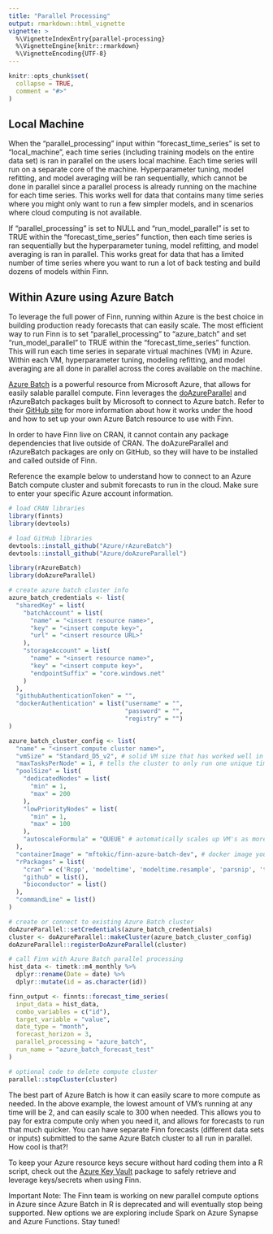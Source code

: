 ```yaml
---
title: "Parallel Processing"
output: rmarkdown::html_vignette
vignette: >
  %\VignetteIndexEntry{parallel-processing}
  %\VignetteEngine{knitr::rmarkdown}
  %\VignetteEncoding{UTF-8}
---
```


```r
knitr::opts_chunk$set(
  collapse = TRUE,
  comment = "#>"
)
```

## Local Machine

When the "parallel_processing" input within "forecast_time_series" is set to "local_machine", each time series (including training models on the entire data set) is ran in parallel on the users local machine. Each time series will run on a separate core of the machine. Hyperparameter tuning, model refitting, and model averaging will be ran sequentially, which cannot be done in parallel since a parallel process is already running on the machine for each time series. This works well for data that contains many time series where you might only want to run a few simpler models, and in scenarios where cloud computing is not available. 

If "parallel_processing" is set to NULL and "run_model_parallel" is set to TRUE within the "forecast_time_series" function, then each time series is ran sequentially but the hyperparameter tuning, model refitting, and model averaging is ran in parallel. This works great for data that has a limited number of time series where you want to run a lot of back testing and build dozens of models within Finn. 


## Within Azure using Azure Batch

To leverage the full power of Finn, running within Azure is the best choice in building production ready forecasts that can easily scale. The most efficient way to run Finn is to set "parallel_processing" to "azure_batch" and set "run_model_parallel" to TRUE within the "forecast_time_series" function. This will run each time series in separate virtual machines (VM) in Azure. Within each VM, hyperparameter tuning, modeling refitting, and model averaging are all done in parallel across the cores available on the machine. 

[Azure Batch](https://azure.microsoft.com/en-us/services/batch/#overview) is a powerful resource from Microsoft Azure, that allows for easily salable parallel compute. Finn leverages the [doAzureParallel](https://github.com/Azure/doAzureParallel) and rAzureBatch packages built by Microsoft to connect to Azure batch. Refer to their [GitHub site](https://github.com/Azure/doAzureParallel) for more information about how it works under the hood and how to set up your own Azure Batch resource to use with Finn. 

In order to have Finn live on CRAN, it cannot contain any package dependencies that live outside of CRAN. The doAzureParallel and rAzureBatch packages are only on GitHub, so they will have to be installed and called outside of Finn. 

Reference the example below to understand how to connect to an Azure Batch compute cluster and submit forecasts to run in the cloud. Make sure to enter your specific Azure account information. 

```r
# load CRAN libraries
library(finnts)
library(devtools)

# load GitHub libraries
devtools::install_github("Azure/rAzureBatch")
devtools::install_github("Azure/doAzureParallel")

library(rAzureBatch)
library(doAzureParallel)

# create azure batch cluster info
azure_batch_credentials <- list(
  "sharedKey" = list(
    "batchAccount" = list(
      "name" = "<insert resource name>",
      "key" = "<insert compute key>",
      "url" = "<insert resource URL>"
    ),
    "storageAccount" = list(
      "name" = "<insert resource name>",
      "key" = "<insert compute key>",
      "endpointSuffix" = "core.windows.net"
    )
  ),
  "githubAuthenticationToken" = "",
  "dockerAuthentication" = list("username" = "",
                                "password" = "",
                                "registry" = "")
)

azure_batch_cluster_config <- list(
  "name" = "<insert compute cluster name>",
  "vmSize" = "Standard_D5_v2", # solid VM size that has worked well in the past with Finn forecasts
  "maxTasksPerNode" = 1, # tells the cluster to only run one unique time series for each VM. That enables us to then run another layer of parallel processing within the VM
  "poolSize" = list(
    "dedicatedNodes" = list(
      "min" = 1,
      "max" = 200
    ),
    "lowPriorityNodes" = list(
      "min" = 1,
      "max" = 100
    ),
    "autoscaleFormula" = "QUEUE" # automatically scales up VM's as more jobs get sent to the cluster. 
  ),
  "containerImage" = "mftokic/finn-azure-batch-dev", # docker image you can use that automatically downloads software needed for Finn to run in cloud
  "rPackages" = list(
    "cran" = c('Rcpp', 'modeltime', 'modeltime.resample', 'parsnip', 'tune', 'recipes', 'rsample', 'workflows', 'dials', 'lubridate', 'rules', 'Cubist', 'earth', 'kernlab', 'doParallel', 'dplyr', 'tibble', 'tidyr', 'purrr', 'stringr', 'prophet', 'glmnet', 'gtools'), # finnts package dependencies
    "github" = list(),
    "bioconductor" = list()
  ),
  "commandLine" = list()
)

# create or connect to existing Azure Batch cluster
doAzureParallel::setCredentials(azure_batch_credentials)
cluster <- doAzureParallel::makeCluster(azure_batch_cluster_config)
doAzureParallel::registerDoAzureParallel(cluster)

# call Finn with Azure Batch parallel processing
hist_data <- timetk::m4_monthly %>%
  dplyr::rename(Date = date) %>%
  dplyr::mutate(id = as.character(id))

finn_output <- finnts::forecast_time_series(
  input_data = hist_data,
  combo_variables = c("id"),
  target_variable = "value",
  date_type = "month",
  forecast_horizon = 3, 
  parallel_processing = "azure_batch", 
  run_name = "azure_batch_forecast_test"
)

# optional code to delete compute cluster
parallel::stopCluster(cluster)

```

The best part of Azure Batch is how it can easily scare to more compute as needed. In the above example, the lowest amount of VM's running at any time will be 2, and can easily scale to 300 when needed. This allows you to pay for extra compute only when you need it, and allows for forecasts to run that much quicker. You can have separate Finn forecasts (different data sets or inputs) submitted to the same Azure Batch cluster to all run in parallel. How cool is that?!

To keep your Azure resource keys secure without hard coding them into a R script, check out the [Azure Key Vault](https://github.com/Azure/AzureKeyVault) package to safely retrieve and leverage keys/secrets when using Finn. 

Important Note: The Finn team is working on new parallel compute options in Azure since Azure Batch in R is deprecated and will eventually stop being supported. New options we are exploring include Spark on Azure Synapse and Azure Functions. Stay tuned!
